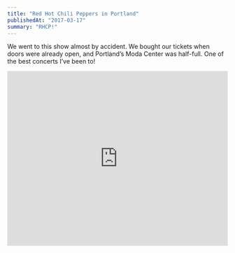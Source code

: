 ```yaml
---
title: "Red Hot Chili Peppers in Portland"
publishedAt: "2017-03-17"
summary: "RHCP!"
---
```


We went to this show almost by accident. We bought our tickets when doors were already open, and Portland’s Moda Center was half-full. One of the best concerts I’ve been to!

<iframe width="100%" height="400" src="https://www.youtube.com/embed/ALI08HHUZXQ" frameborder="0" allow="accelerometer; autoplay; encrypted-media; gyroscope; picture-in-picture" allowFullScreen></iframe>
